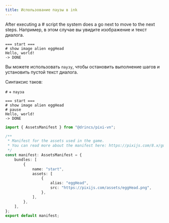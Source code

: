 ```yaml
---
title: Использование паузы в ink
---
```



After executing a # script the system does a <DynamicLink href="/start/labels-flow#next-step">go next</DynamicLink> to move to the next steps. Например, в этом случае вы увидите изображение и текст диалога.

```ink
=== start ===
# show image alien eggHead
Hello, world!
-> DONE
```

Вы можете использовать `паузу`, чтобы остановить выполнение шагов и установить пустой текст диалога.

Синтаксис таков:

`#` + `пауза`

```ink tab="ink/start.ink"
=== start ===
# show image alien eggHead
# pause
Hello, world!
-> DONE
```

```ts tab="assets/manifest.ts"
import { AssetsManifest } from "@drincs/pixi-vn";

/**
 * Manifest for the assets used in the game.
 * You can read more about the manifest here: https://pixijs.com/8.x/guides/components/assets#loading-multiple-assets
 */
const manifest: AssetsManifest = {
    bundles: [
        {
            name: "start",
            assets: [
                {
                    alias: "eggHead",
                    src: "https://pixijs.com/assets/eggHead.png",
                },
            ],
        },
    ],
};
export default manifest;
```

<PauseExample />
